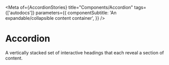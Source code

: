 
<Meta
  of={AccordionStories}
  title="Components/Accordion"
  tags={['autodocs']}
  parameters={{
    componentSubtitle: 'An expandable/collapsible content container',
  }}
/>

# Accordion

A vertically stacked set of interactive headings that each reveal a section of content.

<Canvas of={AccordionStories.Default} />

<Controls />

<Stories />

